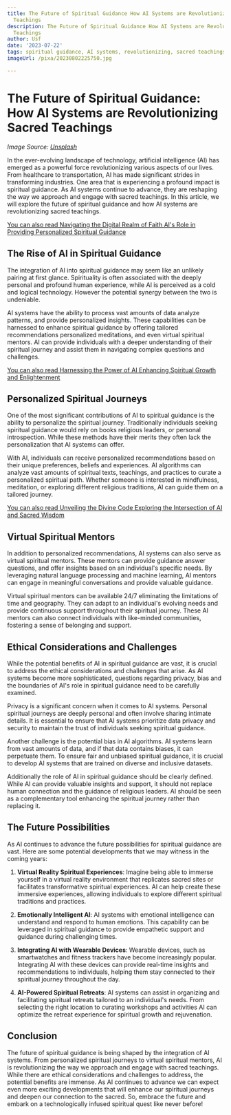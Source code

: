 ```yaml
---
title: The Future of Spiritual Guidance How AI Systems are Revolutionizing Sacred
  Teachings
description: The Future of Spiritual Guidance How AI Systems are Revolutionizing Sacred
  Teachings
author: Usf
date: '2023-07-22'
tags: spiritual guidance, AI systems, revolutionizing, sacred teachings, future
imageUrl: /pixa/20230802225750.jpg

---
```

#  The Future of Spiritual  Guidance: How AI Systems are Revolutionizing Sacred Teachings

*Image Source: [Unsplash](https://unsplash.com/photos/9pPv4Xjg1iM)*

In the ever-evolving landscape of technology, artificial intelligence  (AI) has  emerged as a powerful force revolutionizing various aspects  of our lives. From healthcare to transportation, AI has made significant strides in transforming industries. One area that is experiencing a profound impact is spiritual guidance. As AI systems continue to advance,  they are reshaping the way we approach and  engage  with sacred teachings. In  this article, we will explore the future of spiritual guidance and how AI systems are revolutionizing  sacred  teachings.

[You can also read Navigating the Digital Realm of Faith AI's Role in Providing Personalized Spiritual Guidance](Navigating%20the%20Digital%20Realm%20of%20Faith%20AI%27s%20Role%20in%20Providing%20Personalized%20Spiritual%20Guidance)


## The Rise of AI in Spiritual  Guidance

The integration of AI into spiritual guidance may seem like an unlikely pairing at first glance.  Spirituality is often associated with the deeply personal and profound human experience, while AI is perceived as  a cold  and logical technology. However the  potential synergy between the  two is undeniable.

AI systems have the ability to process  vast amounts of data analyze patterns, and provide personalized insights. These capabilities can be harnessed to enhance spiritual guidance by offering tailored  recommendations personalized meditations, and even virtual spiritual mentors. AI can provide  individuals with a deeper understanding  of their spiritual journey and assist them in navigating complex questions and challenges.

[You can  also read Harnessing the Power of AI Enhancing Spiritual Growth  and Enlightenment](Harnessing%20the%20Power%20of%20AI%20Enhancing%20Spiritual%20Growth%20and%20Enlightenment)


## Personalized Spiritual Journeys

One of the most significant contributions of AI to spiritual guidance is the ability to personalize the spiritual journey. Traditionally individuals seeking  spiritual guidance  would rely on  books religious leaders,  or personal introspection. While  these methods have their merits they often lack the personalization that  AI  systems can offer.

With AI,  individuals can receive personalized recommendations  based on their unique preferences, beliefs and experiences. AI algorithms can analyze vast amounts of spiritual texts,  teachings, and practices to curate a personalized  spiritual path. Whether someone  is interested in mindfulness, meditation, or exploring different religious traditions, AI can guide them on a  tailored journey.

[You can also read Unveiling  the  Divine Code Exploring the Intersection of  AI and Sacred Wisdom](Unveiling%20the%20Divine%20Code%20Exploring%20the%20Intersection%20of%20AI%20and%20Sacred%20Wisdom)


## Virtual Spiritual Mentors

In addition to personalized recommendations, AI  systems can also serve as virtual spiritual mentors. These mentors can provide guidance answer questions, and offer insights based on an individual's specific needs. By leveraging natural language  processing and machine learning, AI mentors can engage in meaningful  conversations and provide valuable guidance.

Virtual spiritual mentors  can be available 24/7 eliminating the limitations of time and geography. They can adapt to an individual's evolving needs and provide continuous support throughout  their  spiritual journey. These AI  mentors can also connect  individuals with like-minded communities, fostering a  sense  of belonging and  support.

## Ethical Considerations and Challenges

While the potential benefits of AI in spiritual guidance are vast, it is crucial to address the ethical considerations and challenges that arise. As AI systems become more sophisticated, questions regarding privacy, bias and the boundaries of AI's role in spiritual guidance need to be carefully examined.

Privacy  is a significant concern when it comes to AI systems. Personal spiritual journeys are deeply personal and often involve sharing intimate details. It is essential to ensure that AI systems prioritize data privacy and security  to maintain the trust of individuals seeking spiritual guidance.

Another  challenge is the potential bias  in AI algorithms. AI systems learn from vast  amounts of  data, and  if  that data contains biases,  it can perpetuate them. To ensure fair and unbiased spiritual guidance, it is crucial to develop AI systems that are trained on diverse and inclusive datasets.

Additionally the  role of AI in spiritual  guidance should be  clearly  defined. While AI can provide valuable insights and support, it should not  replace human connection and the guidance  of religious leaders. AI should be seen  as a complementary tool  enhancing the spiritual journey rather than replacing it.

## The Future Possibilities

As  AI continues to advance the future possibilities for spiritual guidance are vast.  Here are some  potential developments that we may witness in the coming years:

1. **Virtual Reality Spiritual Experiences**: Imagine being able to immerse yourself in a virtual reality environment that replicates sacred sites or facilitates transformative spiritual experiences. AI can help  create these immersive experiences, allowing individuals to explore different  spiritual traditions and practices.

2. **Emotionally Intelligent AI**: AI systems with emotional intelligence can understand and respond to human emotions. This capability can be leveraged  in spiritual guidance to provide empathetic support and  guidance during challenging times.

3. **Integrating AI with Wearable  Devices**: Wearable devices, such as smartwatches and fitness trackers have become increasingly popular. Integrating AI  with these devices can provide  real-time insights and recommendations to  individuals, helping  them stay connected to their  spiritual journey throughout the day.

4. **AI-Powered Spiritual Retreats**: AI systems can assist in organizing and facilitating spiritual retreats tailored to an individual's needs. From selecting the right location to curating workshops  and activities AI can optimize the retreat  experience for spiritual growth and rejuvenation.

## Conclusion

The future of spiritual guidance is being  shaped by the integration of AI systems. From personalized spiritual journeys to virtual spiritual mentors, AI is  revolutionizing the way we approach and engage with sacred  teachings. While there are ethical considerations  and challenges to address, the potential benefits are immense. As AI continues to advance  we can  expect  even more exciting developments that will enhance our spiritual journeys and deepen our connection to the sacred. So,  embrace the future and embark on a technologically infused spiritual quest like never before!